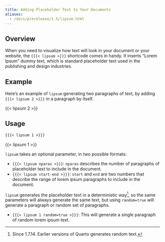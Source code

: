 ```yaml
---
title: Adding Placeholder Text to Your Documents
aliases:
  - /docs/prerelease/1.5/lipsum.html
---
```


## Overview

When you need to visualize how text will look in your document or your website, the `{{{< lipsum >}}}` shortcode comes in handy.
It inserts "Lorem Ipsum" dummy text, which is standard placeholder text used in the publishing and design industries.

## Example

Here's an example of `lipsum` generating two paragraphs of text, by adding `{{{< lipsum 2 >}}}` in a paragraph by itself.

{{< lipsum 2 >}}

## Usage

::: {layout-ncol=1}
```markdown
{{{< lipsum 1 >}}}
```
:::: {.border}
{{< lipsum 1 >}}
::::
:::

`lipsum` takes an optional parameter, in two possible formats:

- `{{{< lipsum nparas >}}}`: `nparas` describes the number of paragraphs of placeholder text to include in the document. 
- `{{{< lipsum start-end >}}}`: `start` and `end` are two numbers that describe the range of lorem ipsum paragraphs to include in the document.

`lipsum` generates the placeholder text in a deterministic way[^1], so the same parameters will always generate the same text, but using `random=true` will generate a paragraph or random set of paragraphs.

- `{{{< lipsum 1 random=true >}}}`: This will generate a single paragraph of random lorem ipsum text.

[^1]: Since 1.7.14. Earlier versions of Quarto generates random text.
